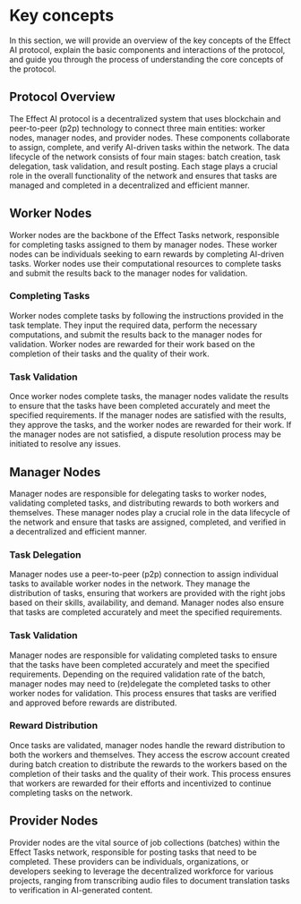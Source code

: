 # Key concepts
In this section, we will provide an overview of the key concepts of the Effect AI protocol, explain the basic components and interactions of the protocol, and guide you through the process of understanding the core concepts of the protocol.

## Protocol Overview
The Effect AI protocol is a decentralized system that uses blockchain and peer-to-peer (p2p) technology to connect three main entities: worker nodes, manager nodes, and provider nodes. These components collaborate to assign, complete, and verify AI-driven tasks within the network. The data lifecycle of the network consists of four main stages: batch creation, task delegation, task validation, and result posting. Each stage plays a crucial role in the overall functionality of the network and ensures that tasks are managed and completed in a decentralized and efficient manner.

## Worker Nodes
Worker nodes are the backbone of the Effect Tasks network, responsible for completing tasks assigned to them by manager nodes. These worker nodes can be individuals seeking to earn rewards by completing AI-driven tasks. Worker nodes use their computational resources to complete tasks and submit the results back to the manager nodes for validation.

### Completing Tasks
Worker nodes complete tasks by following the instructions provided in the task template. They input the required data, perform the necessary computations, and submit the results back to the manager nodes for validation. Worker nodes are rewarded for their work based on the completion of their tasks and the quality of their work.

### Task Validation
Once worker nodes complete tasks, the manager nodes validate the results to ensure that the tasks have been completed accurately and meet the specified requirements. If the manager nodes are satisfied with the results, they approve the tasks, and the worker nodes are rewarded for their work. If the manager nodes are not satisfied, a dispute resolution process may be initiated to resolve any issues.


## Manager Nodes
Manager nodes are responsible for delegating tasks to worker nodes, validating completed tasks, and distributing rewards to both workers and themselves. These manager nodes play a crucial role in the data lifecycle of the network and ensure that tasks are assigned, completed, and verified in a decentralized and efficient manner.

### Task Delegation
Manager nodes use a peer-to-peer (p2p) connection to assign individual tasks to available worker nodes in the network. They manage the distribution of tasks, ensuring that workers are provided with the right jobs based on their skills, availability, and demand. Manager nodes also ensure that tasks are completed accurately and meet the specified requirements.

### Task Validation
Manager nodes are responsible for validating completed tasks to ensure that the tasks have been completed accurately and meet the specified requirements. Depending on the required validation rate of the batch, manager nodes may need to (re)delegate the completed tasks to other worker nodes for validation. This process ensures that tasks are verified and approved before rewards are distributed.

### Reward Distribution
Once tasks are validated, manager nodes handle the reward distribution to both the workers and themselves. They access the escrow account created during batch creation to distribute the rewards to the workers based on the completion of their tasks and the quality of their work. This process ensures that workers are rewarded for their efforts and incentivized to continue completing tasks on the network.

## Provider Nodes
Provider nodes are the vital source of job collections (batches) within the Effect Tasks network, responsible for posting tasks that need to be completed. These providers can be individuals, organizations, or developers seeking to leverage the decentralized workforce for various projects, ranging from transcribing audio files to document translation tasks to verification in AI-generated content.



